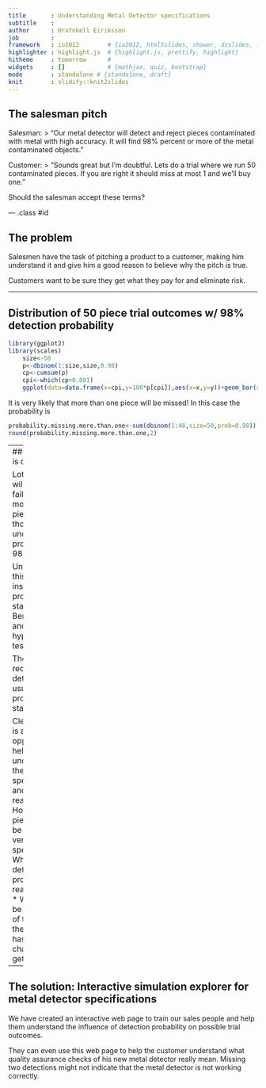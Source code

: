 ```yaml
---
title       : Understanding Metal Detector specifications
subtitle    : 
author      : Hrafnkell Eiriksson
job         : 
framework   : io2012        # {io2012, html5slides, shower, dzslides, ...}
highlighter : highlight.js  # {highlight.js, prettify, highlight}
hitheme     : tomorrow      # 
widgets     : []            # {mathjax, quiz, bootstrap}
mode        : standalone # {standalone, draft}
knit        : slidify::knit2slides
---
```


## The salesman pitch

Salesman: 
 > "Our metal detector will detect and reject pieces contaminated with metal with high accuracy. It will find 98% percent or more of the metal contaminated objects."

Customer:
 > "Sounds great but I'm doubtful. Lets do a trial where we run 50 contaminated pieces. If you are right it should miss at most 1 and we'll buy one."

Should the salesman accept these terms?

--- .class #id 

## The problem

Salesmen have the task of pitching a product to a customer, making him understand it and give him a good reason to believe why the pitch is true.

Customers want to be sure they get what they pay for and eliminate risk.

---

## Distribution of 50 piece trial outcomes w/ 98% detection probability

```r
library(ggplot2)
library(scales)
    size<-50
    p<-dbinom(1:size,size,0.98)
    cp<-cumsum(p)
    cpi<-which(cp>0.001)
    ggplot(data=data.frame(x=cpi,y=100*p[cpi]),aes(x=x,y=y))+geom_bar(stat="identity")+ylab("Percentage of trials [%]") + xlab("Detected count in trial")
```

It is very likely that more than one piece will be missed! In this case the probability is
```r
probability.missing.more.than.one<-sum(dbinom(1:48,size=50,prob=0.98))
round(probability.missing.more.than.one,2)
```

---
## The theory is complicated 

Lots of trials will actually fail to detect more than one piece even though the underlying probability is 98%.

Understanding this requires insight into probability, statistics, Bernoulli trials and hypothesis testing.

Those who require metal detectors are usually food producers, not statisticians.

Clearly there is an opportunity to help them understand the specifications and what they really mean.
* How many pieces should be used for verifying the specs?
* What detection probability is really needed?
* What should be the terms of the trial so the salesman has a good chance of getting a sale?

---
## The solution: Interactive simulation explorer for metal detector specifications

We have created an interactive web page to train our sales people and help them understand the influence of detection probability on possible trial outcomes. 

They can even use this web page to help the customer understand what quality assurance checks of his new metal detector really mean. Missing two detections might not indicate that the metal detector is not working correctly.
